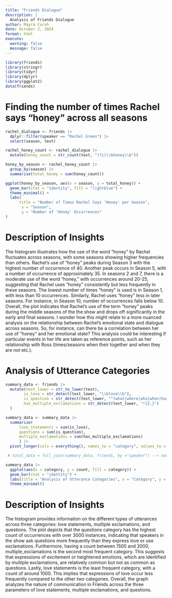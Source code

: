 ```yaml
---
title: "Friends Dialogue"
description: |
  Analysis of Friends Dialogue
author: Mayra Coruh
date: October 2, 2024
format: html
execute:
  warning: false
  message: false
---
```


```r
library(friends)
library(stringr)
library(tidyr)
library(dplyr)
library(ggplot2)
data(friends)
```

# Finding the number of times Rachel says "honey" across all seasons

```r
rachel_dialogue <- friends |>
  dplyr::filter(speaker == "Rachel Green") |>
  select(season, text)

rachel_honey_count <- rachel_dialogue |>
  mutate(honey_count = str_count(text, "(?i)\\bhoney\\b"))

honey_by_season <- rachel_honey_count |>
  group_by(season) |> 
  summarise(total_honey = sum(honey_count))

ggplot(honey_by_season, aes(x = season, y = total_honey)) +
  geom_bar(stat = "identity", fill = "lightblue") +
  theme_minimal() +
  labs(
      title = "Number of Times Rachel Says 'Honey' per Season",
       x = "Season",
       y = "Number of 'Honey' Occurrences"
)

```

# Description of Insights

The histogram illustrates how the use of the word "honey" by Rachel fluctuates across seasons, with some seasons showing higher frequencies than others. Rachel's use of "honey" peaks during Season 3 with the highest number of occurrence of 40. Another peak occurs in Season 5, with a number of occurrence of approximately 35. In seasons 2 and 7, there is a moderate use of the word "honey," with occurrences around 20-25, suggesting that Rachel uses "honey" consistently but less frequently in these seasons. The lowest number of times "honey" is used is in Season 1, with less than 10 occurrences. Similarly, Rachel uses "honey" less in later seasons. For instance, in Season 10, number of occurrences falls below 10. Overall, the plot indicates that Rachel's use of the term "honey" peaks during the middle seasons of the the show and drops off significantly in the early and final seasons. I wonder how this might relate to a more nuanced analysis on the relationship between Rachel's emotional state and dialogue across seasons. So, for instance, can there be a correlation between her use of "honey" and her emotional state? This analysis could be interesting if particular events in her life are taken as reference points, such as her relationship with Ross (times/seasons when their together and when they are not etc.).

# Analysis of Utterance Categories

```r
summary_data <- friends |>
  mutate(text_lower = str_to_lower(text),  
        is_love = str_detect(text_lower, "\\blove\\b"),
        is_question = str_detect(text_lower, "^(what|where|who|when|how)"),
        has_multiple_exclamations = str_detect(text_lower, "!{2,}")
  )

summary_data <- summary_data |>
  summarise(
      love_statements = sum(is_love),
      questions = sum(is_question),
      multiple_exclamations = sum(has_multiple_exclamations)
      ) |>
  pivot_longer(cols = everything(), names_to = "category", values_to = "count")

 # total_data = full_join(summary_data, friends, by ="speaker") --> new fata frame that has count and category columns. the problem is that the category is not in summary_data

summary_data |>
  ggplot(aes(x = category, y = count, fill = category)) +
  geom_bar(stat = "identity") +
  labs(title = "Analysis of Utterance Categories", x = "Category", y = "Count") +
  theme_minimal()
```

# Description of Insights

The histogram provides information on the different types of utterances across three categories: love statements, multiple exclamations, and questions. The plot depicts that the questions category has the highest count of occurrences with over 3000 instances, indicating that speakers in the show ask questions more frequently than they express love or use exclamations. Furthermore, having a count between 1500 and 2000, multiple_exclamations is the second most frequent category. This suggests that expressions of excitement or heightened emotions, which are identified by multiple exclamations, are relatively common but not as common as questions. Lastly, love statements is the least frequent category, with a count of around 1000. This implies that expressions of love occur less frequently compared to the other two categories. Overall, the graph analyzes the nature of communication in Friends across the three parameters of love statements, multiple exclamations, and questions.
